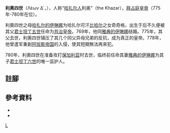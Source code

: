 {{Infobox royalty
|name       =利奧四世
|title      =[[拜占庭皇帝列表|羅馬人的皇帝]]
|image      = Icones imperatorvm romanorvm, ex priscis numismatibus ad viuum delineatae, and breui narratione historicâ (1645) (14560071889).jpg
|caption    =利奥四世（左）與他的兒子君士坦丁六世（右）
|succession =[[拜占庭皇帝列表|拜占庭皇帝]]
|reign      =775年9月14日 – 780年9月8日
|predecessor=[[君士坦丁五世|君士坦丁五世]]
|successor  =[[君士坦丁六世|君士坦丁六世]]
|dynasty    =[[伊苏里亚王朝|伊苏里亚王朝]]
|father     =[[君士坦丁五世|君士坦丁五世]]
|mother     =哈扎尔的伊琳娜
|spouse     =[[伊琳娜女皇|雅典的伊琳娜]]
|birth_date =750年1月25日
|death_date =780年9月8日
}}
{{伊苏里亚王朝}}
'''利奥四世'''（Λέων Δ΄，{{bd|750年|1月25日<ref>{{cite book|url=https://books.google.com/books?id=cYQaAAAAYAAJ&dq=%2225+January+750%22|title=Scritti Storici E Numismatici|last=Grierson|first=Philip|date=2001|publisher=Centro Italiano di Studi sull'Alto Medioevo|isbn=9788879882446|pages=273|language=en|access-date=2020-07-02|archive-date=2020-07-13|archive-url=https://web.archive.org/web/20200713210745/https://books.google.com/books?id=cYQaAAAAYAAJ&dq=%2225+January+750%22|dead-url=no}}</ref>|780年|9月8日|L}}），人称“[[哈扎尔人|哈扎尔人]]利奥”（the Khazar{{sfn|Bury|2015}}），[[拜占庭皇帝列表|拜占庭皇帝]]（775年-780年在位）。

利奧四世之母[[Tzitzak|哈扎尔的伊琳娜]]为哈扎尔可汗[[比哈尔_(哈扎尔)|比哈尔]]之女奇奇格，出生于后不久便被其父[[君士坦丁五世|君士坦丁五世]]任命为[[共治皇帝|共治皇帝]]。769年，他同[[伊琳娜女皇|雅典的伊琳娜]]结婚。775年，其父去世，利奧四世镇压了其几个同父异母兄弟的反抗，成为真正的皇帝。778年，他曾遣军重創[[阿拔斯帝国|阿拔斯帝国]]的入侵，使其短期無法再來犯。

780年，利奧四世在准备攻打[[保加利亚|保加利亚]]时去世，临终前任命其妻[[伊琳娜女皇|雅典的伊琳娜]]为其子[[君士坦丁六世|君士坦丁六世]]的唯一监护人。

==註腳==
{{reflist}}

==參考資料==
*{{cite book|last1=Bury|first1=J. B.|author-link=J·B·伯里|title=A History of the Later Roman Empire|date=2015|publisher=Cambridge University Press|isbn=9781108083188|ref=harv}}
* {{1911}}

{{start box}}
{{s-before|[[君士坦丁五世|君士坦丁五世]]}}
{{s-title|[[拜占庭皇帝列表|拜占庭帝国皇帝]]|775-780}}
{{s-after|[[君士坦丁六世|君士坦丁六世]]}}
{{end box}}
{{拜占庭皇帝}}

{{Authority control}}

{{DEFAULTSORT:Leo 04}}
[[Category:拜占庭皇帝|L]]